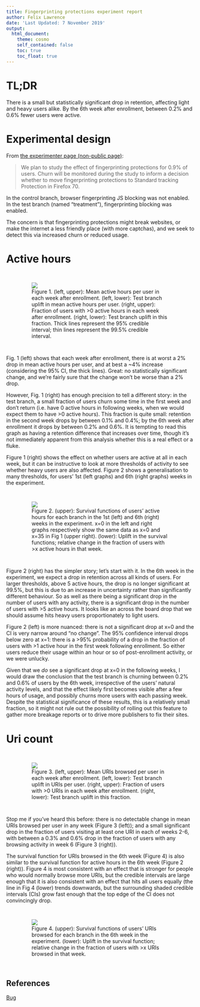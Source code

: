 ```yaml
---
title: Fingerprinting protections experiment report
author: Felix Lawrence
date: 'Last Updated: 7 November 2019'
output:
  html_document:
    theme: cosmo
    self_contained: false
    toc: true
    toc_float: true
---
```


<style>figure {padding: 2em;}</style>

# TL;DR

There is a small but statistically significant drop in retention, affecting light and heavy users alike. By the 6th week after enrollment, between 0.2% and 0.6% fewer users were active.


# Experimental design

From [the experimenter page (non-public page)](https://experimenter.services.mozilla.com/experiments/fingerprinting-protections-retention-study/):

> We plan to study the effect of fingerprinting protections for 0.9% of users. Churn will be monitored during the study to inform a decision whether to move fingerprinting protections to Standard tracking Protection in Firefox 70.

In the control branch, browser fingerprinting JS blocking was not enabled. In the test branch (named “treatment”), fingerprinting blocking was enabled.

The concern is that fingerprinting protections might break websites, or make the internet a less friendly place (with more captchas), and we seek to detect this via increased churn or reduced usage.


# Active hours

<figure><img src="fig_1.png">
    <figcaption>Figure 1. (left, upper): Mean active hours per user in each week after enrollment. (left, lower): Test branch uplift in mean active hours per user. (right, upper): Fraction of users with >0 active hours in each week after enrollment. (right, lower): Test branch uplift in this fraction. Thick lines represent the 95% credible interval; thin lines represent the 99.5% credible interval.</figcaption>
</figure>


Fig. 1 (left) shows that each week after enrollment, there is at worst a 2% drop in mean active hours per user, and at best a ~4% increase (considering the 95% CI, the thick lines). Great: no statistically significant change, and we’re fairly sure that the change won’t be worse than a 2% drop.

However, Fig. 1 (right) has enough precision to tell a different story: in the test branch, a small fraction of users churn some time in the first week and don’t return (i.e. have 0 active hours in following weeks, when we would expect them to have >0 active hours). This fraction is quite small: retention in the second week drops by between 0.1% and 0.4%; by the 6th week after enrollment it drops by between 0.2% and 0.6%. It is tempting to read this graph as having a retention difference that increases over time, though it’s not immediately apparent from this analysis whether this is a real effect or a fluke.

Figure 1 (right) shows the effect on whether users are active at all in each week, but it can be instructive to look at more thresholds of activity to see whether heavy users are also affected. Figure 2 shows a generalisation to many thresholds, for users’ 1st (left graphs) and 6th (right graphs) weeks in the experiment.

<figure><img src="fig_2.png">
    <figcaption>Figure 2. (upper): Survival functions of users’ active hours for each branch in the 1st (left) and 6th (right) weeks in the experiment. x=0 in the left and right graphs respectively show the same data as x=0 and x=35 in Fig 1 (upper right). (lower): Uplift in the survival functions; relative change in the fraction of users with >x active hours in that week.</figcaption>
</figure>


Figure 2 (right) has the simpler story; let’s start with it. In the 6th week in the experiment, we expect a drop in retention across all kinds of users. For larger thresholds, above 5 active hours, the drop is no longer significant at 99.5%, but this is due to an increase in uncertainty rather than significantly different behaviour. So as well as there being a significant drop in the number of users with any activity, there is a significant drop in the number of users with >5 active hours. It looks like an across the board drop that we should assume hits heavy users proportionately to light users.

Figure 2 (left) is more nuanced: there is not a significant drop at x=0 and the CI is very narrow around “no change”. The 95% confidence interval drops below zero at x=1: there is a >95% probability of a drop in the fraction of users with >1 active hour in the first week following enrollment. So either users reduce their usage within an hour or so of post-enrollment activity, or we were unlucky.

Given that we _do_ see a significant drop at x=0 in the following weeks, I would draw the conclusion that the test branch is churning between 0.2% and 0.6% of users by the 6th week, irrespective of the users’ natural activity levels, and that the effect likely first becomes visible after a few hours of usage, and possibly churns more users with each passing week. Despite the statistical significance of these results, this is a relatively small fraction, so it might not rule out the possibility of rolling out this feature to gather more breakage reports or to drive more publishers to fix their sites.


# Uri count

<figure><img src="fig_3.png">
    <figcaption>Figure 3. (left, upper): Mean URIs browsed per user in each week after enrollment. (left, lower): Test branch uplift in URIs per user. (right, upper): Fraction of users with >0 URIs in each week after enrollment. (right, lower): Test branch uplift in this fraction.
</figcaption>
</figure>


Stop me if you’ve heard this before: there is no detectable change in mean URIs browsed per user in any week (Figure 3 (left)); and a small significant drop in the fraction of users visiting at least one URI in each of weeks 2-6, with between a 0.3% and 0.6% drop in the fraction of users with any browsing activity in week 6 (Figure 3 (right)).

The survival function for URIs browsed in the 6th week (Figure 4) is also similar to the survival function for active hours in the 6th week (Figure 2 (right)). Figure 4 is most consistent with an effect that is stronger for people who would normally browse more URIs, but the credible intervals are large enough that it is also consistent with an effect that hits all users equally (the line in Fig 4 (lower) trends downwards, but the surrounding shaded credible intervals (CIs) grow fast enough that the top edge of the CI does not convincingly drop.

<figure><img src="uri_surv.png">
    <figcaption>Figure 4. (upper): Survival functions of users’ URIs browsed for each branch in the 6th week in the experiment. (lower): Uplift in the survival function; relative change in the fraction of users with >x URIs browsed in that week.
</figcaption>
</figure>


## References
[Bug](https://bugzilla.mozilla.org/show_bug.cgi?id=1562545)
